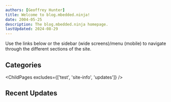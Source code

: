 ```yaml
---
authors: [Geoffrey Hunter]
title: Welcome to blog.mbedded.ninja!
date: 2004-05-25
description: The blog.mbedded.ninja homepage.
lastUpdated: 2024-08-29
---
```



Use the links below or the sidebar (wide screens)/menu (mobile) to navigate through the different sections of the site.

## Categories

<ChildPages excludes={['test', 'site-info', 'updates']} />

## Recent Updates

<RecentUpdates />
